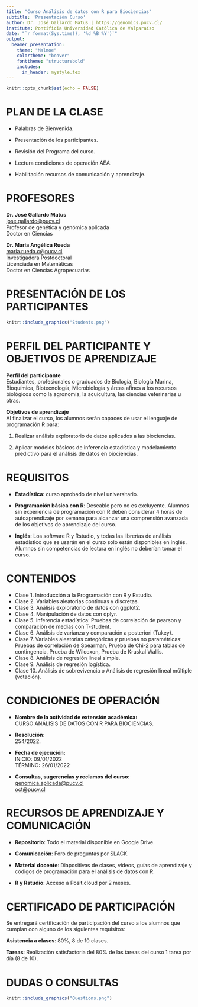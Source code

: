 ```yaml
---
title: "Curso Análisis de datos con R para Biociencias"
subtitle: 'Presentación Curso'
author: Dr. José Gallardo Matus | https://genomics.pucv.cl/
institute: Pontificia Universidad Católica de Valparaíso 
date: "`r format(Sys.time(), '%d %B %Y')`"
output: 
  beamer_presentation:
    theme: "Malmoe"
    colortheme: "beaver"
    fonttheme: "structurebold"
    includes:
      in_header: mystyle.tex
---
```


```r
knitr::opts_chunk$set(echo = FALSE)
```

# PLAN DE LA CLASE

- Palabras de Bienvenida.

- Presentación de los participantes.

- Revisión del Programa del curso.

- Lectura condiciones de operación AEA.

- Habilitación recursos de comunicación y aprendizaje.

# PROFESORES

**Dr. José Gallardo Matus**  
<jose.gallardo@pucv.cl>   
Profesor de genética y genómica aplicada   
Doctor en Ciencias  

**Dr. María Angélica Rueda**  
<maria.rueda.c@pucv.cl>  
Investigadora Postdoctoral   
Licenciada en Matemáticas  
Doctor en Ciencias Agropecuarias  

# PRESENTACIÓN DE LOS PARTICIPANTES

```r
knitr::include_graphics("Students.png")
```


# PERFIL DEL PARTICIPANTE Y OBJETIVOS DE APRENDIZAJE

**Perfil del participante**  
Estudiantes, profesionales o graduados de Biología, Biología Marina, Bioquímica, Biotecnología, Microbiología y áreas afines a los recursos biológicos como la agronomía, la acuicultura, las ciencias veterinarias u otras.   

**Objetivos de aprendizaje**  
Al finalizar el curso, los alumnos serán capaces de usar el lenguaje de programación R para: 

1) Realizar análisis exploratorio de datos aplicados a las biociencias. 

2) Aplicar modelos básicos de inferencia estadística y modelamiento predictivo para el análisis de datos en biociencias. 

# REQUISITOS

- **Estadística**: curso aprobado de nivel universitario. 

- **Programación básica con R**: Deseable pero no es excluyente. Alumnos sin experiencia de programación con R deben considerar 4 horas de autoaprendizaje por semana para alcanzar una comprensión avanzada de los objetivos de aprendizaje del curso. 

- **Inglés**: Los software R y Rstudio, y todas las librerías de análisis estadístico que se usarán en el curso solo están disponibles en inglés. Alumnos sin competencias de lectura en inglés no deberían tomar el curso. 

# CONTENIDOS

- Clase 1. Introducción a la Programación con R y Rstudio.  
- Clase 2. Variables aleatorias continuas y discretas.  
- Clase 3. Análisis exploratorio de datos con ggplot2.  
- Clase 4. Manipulación de datos con dplyr.  
- Clase 5. Inferencia estadística: Pruebas de correlación de pearson y comparación de medias con T-student.  
- Clase 6. Análisis de varianza y comparación a posteriori (Tukey).  
- Clase 7. Variables aleatorias categóricas y pruebas no paramétricas: Pruebas de correlación de Spearman, Prueba de Chi-2 para tablas de contingencia, Prueba de Wilcoxon, Prueba de Kruskal Wallis.  
- Clase 8. Análisis de regresión lineal simple.  
- Clase 9. Análisis de regresión logística.  
- Clase 10. Análisis de sobrevivencia o Análisis de regresión lineal múltiple (votación).   

# CONDICIONES DE OPERACIÓN

- **Nombre de la actividad de extensión académica:**  
CURSO ANÁLISIS DE DATOS CON R PARA BIOCIENCIAS.

- **Resolución:**  
254/2022.

- **Fecha de ejecución:**  
INICIO: 09/01/2022  
TÉRMINO: 26/01/2022  

- **Consultas, sugerencias y reclamos del curso:**
<genomica.aplicada@pucv.cl>  
<oct@pucv.cl>  

# RECURSOS DE APRENDIZAJE Y COMUNICACIÓN

- **Repositorio**: Todo el material disponible en Google Drive.

- **Comunicación**: Foro de preguntas por SLACK.

- **Material docente**: Diapositivas de clases, videos, guías de aprendizaje y códigos de programación para el análisis de datos con R.

- **R y Rstudio**: Acceso a Posit.cloud por 2 meses.

# CERTIFICADO DE PARTICIPACIÓN

Se entregará certificación de participación del curso a los alumnos que cumplan con alguno de los siguientes requisitos:

**Asistencia a clases**: 80%, 8 de 10 clases.  

**Tareas**: Realización satisfactoria del 80% de las tareas del curso 1 tarea por día (8 de 10).

# DUDAS O CONSULTAS

```r
knitr::include_graphics("Questions.png")
```

